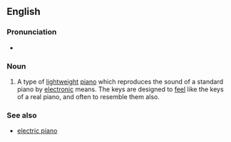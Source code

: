 ==English==
{{wikipedia}}

===Pronunciation===
* {{IPA|/ˈdɪ.d͡ʒə.təl ˈpi.æ.noʊ/|lang=en}}

===Noun===
{{en-noun}}

# {{lb|en|musical instruments}} A type of [[lightweight]] [[piano]] which reproduces the sound of a standard piano by [[electronic]] means. The keys are designed to [[feel]] like the keys of a real piano, and often to resemble them also.

===See also===
* [[electric piano]]